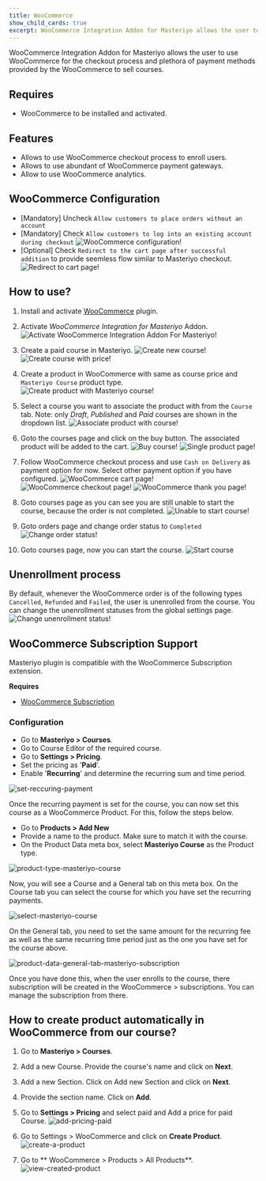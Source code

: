 ```yaml
---
title: WooCommerce
show_child_cards: true
excerpt: WooCommerce Integration Addon for Masteriyo allows the user to use WooCommerce for the checkout process and plethora of payment methods provided by the WooCommerce to sell courses.
---
```


WooCommerce Integration Addon for Masteriyo allows the user to use WooCommerce for the checkout process and plethora of payment methods provided by the WooCommerce to sell courses.

## Requires

- WooCommerce to be installed and activated.

## Features

- Allows to use WooCommerce checkout process to enroll users.
- Allows to use abundant of WooCommerce payment gateways.
- Allow to use WooCommerce analytics.

## WooCommerce Configuration

- [Mandatory] Uncheck `Allow customers to place orders without an account`
- [Mandatory] Check `Allow customers to log into an existing account during checkout`
  ![WooCommerce configuration!](https://i.imgur.com/cip5vlc.png)
- [Optional] Check `Redirect to the cart page after successful addition` to provide seemless flow similar to Masteriyo checkout.
  ![Redirect to cart page!](https://i.imgur.com/oVbwFUp.png)

## How to use?

1. Install and activate [WooCommerce](https://wordpress.org/plugins/woocommerce/) plugin.

2. Activate _WooCommerce Integration for Masteriyo_ Addon.
   ![Activate WooCommerce Integration Addon For Masteriyo!](https://i.imgur.com/qjeYmrQ.png)

3. Create a paid course in Masteriyo.
   ![Create new course!](https://i.imgur.com/w4IFMAq.png)
   ![Create course with price!](https://i.imgur.com/TgmtYbO.png)

4. Create a product in WooCommerce with same as course price and `Masteriyo Course` product type.
   ![Create product with Masteriyo course!](https://i.imgur.com/ia4sDfR.png)

5. Select a course you want to associate the product with from the `Course` tab. Note: only _Draft_, _Published_ and _Paid_ courses are shown in the dropdown list.
   ![Associate product with course!](https://i.imgur.com/kGuNFcG.png)

6. Goto the courses page and click on the buy button. The associated product will be added to the cart.
   ![Buy course!](https://i.imgur.com/pXBwkY8.png)
   ![Single product page!](https://i.imgur.com/hghG5Jg.png)

7. Follow WooCommerce checkout process and use `Cash on Delivery` as payment option for now. Select other payment option if you have configured.
   ![WooCommerce cart page!](https://i.imgur.com/Jg4ivn7.png)
   ![WooCommerce checkout page!](https://i.imgur.com/ZcLy2vu.png)
   ![WooCommerce thank you page!](https://i.imgur.com/bONGe2n.png)

8. Goto courses page as you can see you are still unable to start the course, because the order is not completed.
   ![Unable to start course!](https://i.imgur.com/pXBwkY8.png)

9. Goto orders page and change order status to `Completed`
   ![Change order status!](https://i.imgur.com/BRVfMJd.png)

10. Goto courses page, now you can start the course.
    ![Start course](https://i.imgur.com/RSLx2bj.png)

## Unenrollment process

By default, whenever the WooCommerce order is of the following types `Cancelled`, `Refunded` and `Failed`, the user is unenrolled from the course. You can change the unenrollment statuses from the global settings page.
![Change unenrollment status!](https://i.imgur.com/8lTnEUb.png)

## WooCommerce Subscription Support

Masteriyo plugin is compatible with the WooCommerce Subscription extension.

**Requires**

- [WooCommerce Subscription](https://woocommerce.com/document/subscriptions/)

### Configuration

- Go to **Masteriyo > Courses**.
- Go to Course Editor of the required course.
- Go to **Settings > Pricing**.
- Set the pricing as '**Paid**'.
- Enable '**Recurring**' and determine the recurring sum and time period.

![set-reccuring-payment](https://github.com/Masteriyo/masteriyo-docs/assets/75772539/20175e5f-55c5-45b2-80ce-7b021e205bba)

Once the recurring payment is set for the course, you can now set this course as a WooCommerce Product. For this, follow the steps below.

- Go to **Products > Add New**
- Provide a name to the product. Make sure to match it with the course.
- On the Product Data meta box, select **Masteriyo Course** as the Product type.

![product-type-masteriyo-course](https://github.com/Masteriyo/masteriyo-docs/assets/75772539/73e05f16-a379-4006-91a7-9ddbc8489343)

Now, you will see a Course and a General tab on this meta box. On the Course tab you can select the course for which you have set the recurring payments.

![select-masteriyo-course](https://github.com/Masteriyo/masteriyo-docs/assets/75772539/1c7d3a9f-ef38-4a08-b31f-0712d219a125)

On the General tab, you need to set the same amount for the recurring fee as well as the same recurring time period just as the one you have set for the course above.

![product-data-general-tab-masteriyo-subscription](https://github.com/Masteriyo/masteriyo-docs/assets/75772539/297ab29b-8aee-4c34-b90c-1442c09a0f9f)

Once you have done this, when the user enrolls to the course, there subscription will be created in the WooCommerce > subscriptions. You can manage the subscription from there.

## How to create product automatically in WooCommerce from our course?

1. Go to **Masteriyo > Courses**.

2. Add a new Course. Provide the course's name and click on **Next**.

3. Add a new Section. Click on Add new Section and click on **Next**.

4. Provide the section name. Click on **Add**.

5. Go to **Settings > Pricing** and select paid and Add a price for paid Course.
![add-pricing-paid](https://github.com/Masteriyo/masteriyo-docs/assets/90859959/92fcc417-a1f7-4066-abf7-9c818efeecd9)

6. Go to Settings > WooCommerce and click on **Create Product**.
![create-a-product](https://github.com/Masteriyo/masteriyo-docs/assets/90859959/e95a0fc9-51d1-4cbc-8f64-8439a98af9b4)

7. Go to ** WooCommerce > Products > All Products**.
![view-created-product](https://github.com/Masteriyo/masteriyo-docs/assets/90859959/b4ef3a24-ca08-4131-9b79-a0e1108583a0)

